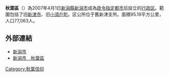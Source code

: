 {{日本區
| 自治體名 = 秋葉區
|圖像=[[File:古津八幡山遺跡復元竪穴式住居.JPG|240px]]
|圖像說明=[[古津八幡山遺址|古津八幡山遺址]]
| 區章 = 
| 區長 = 
| 日文原名 = 秋葉区
| 平假名 = あきはく
| 羅馬字拼音 = Akiha-ku
| 都道府縣 = 新潟縣
| 市 = 新潟市
| 支廳 = 
| 編號 = 15105-0
| 面積 = 95.38
| 邊界未定 = 
| 人口 = 78,384
| 人口密度 = 
| 統計時間 = 2007年6月30日
| 自治體 = [[新潟市|新潟市]]：[[江南區_(新潟市)|江南區]]、[[南區_(新潟市)|南區]]<br>[[阿賀野市|阿賀野市]]、[[五泉市|五泉市]]、[[田上町|田上町]]
| 樹 = 
| 花 = 
| 鳥 = 
| 其他象徵物 = 
| 其他象徵 = 
| 郵遞區號 = 956-8601
| 所在地 = 秋葉區程島2009番地<br>[[File:Akiha_Ward_Office.jpg|250px]]
| 電話號碼 = 250-23-1000
| 外部連結 = http://www.city.niigata.jp/info/akiha/
| 經度 = 
| 緯度 = 
| 地圖 = Akiha-ku in Niigata City.svg
| 註記 = 面積：[http://www.city.niigata.jp/info/akiha/about/gaiyou.html 秋葉區網頁]<br>人口：[http://www.city.niigata.jp/info/kikaku/toukei/juuki.htm 新潟市官方網頁]
}}
'''秋葉區'''（{{jpn|j=秋葉区|hg=あきはく|rm=Akiha ku|f=y}}）為2007年4月1日[[新潟縣|新潟縣]][[新潟市|新潟市]]成為[[政令指定都市|政令指定都市]]后設立的[[行政区|行政区]]。範圍包括了旧[[新津市|新津市]]、旧[[小須戶町|小須戶町]]。区公所位于舊新津支所。面積95.19平方公里，人口77,063人。

==外部連結==
*[http://www.city.niigata.jp/ 新潟市]
*[https://web.archive.org/web/20100612022547/http://www.city.niigata.jp/info/akiha/ 新潟市　秋葉區]

{{新潟縣}}
{{日本地理小作品}}

[[Category:秋葉信仰|Category:秋葉信仰]]